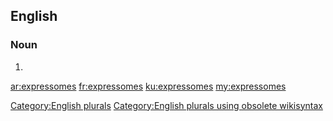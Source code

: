 ==English==

===Noun===
{{head|en}}

# {{plural of|expressome}}

[[Category:English plurals]][[Category:English plurals using obsolete wikisyntax]]

[[ar:expressomes]]
[[fr:expressomes]]
[[ku:expressomes]]
[[my:expressomes]]